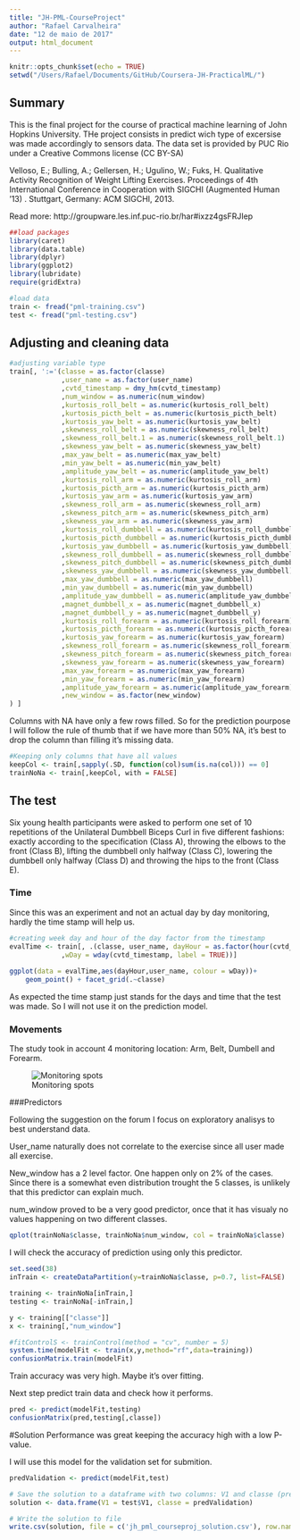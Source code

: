 ```yaml
---
title: "JH-PML-CourseProject"
author: "Rafael Carvalheira"
date: "12 de maio de 2017"
output: html_document
---
```


```r
knitr::opts_chunk$set(echo = TRUE)
setwd("/Users/Rafael/Documents/GitHub/Coursera-JH-PracticalML/")
```

## Summary

This is the final project for the course of practical machine learning of John Hopkins University.
THe project consists in predict wich type of excersise was made accordingly to sensors data.
The data set is provided by PUC Rio under a Creative Commons license (CC BY-SA)

Velloso, E.; Bulling, A.; Gellersen, H.; Ugulino, W.; Fuks, H. Qualitative Activity Recognition of Weight Lifting Exercises. Proceedings of 4th International Conference in Cooperation with SIGCHI (Augmented Human '13) . Stuttgart, Germany: ACM SIGCHI, 2013.

Read more: http://groupware.les.inf.puc-rio.br/har#ixzz4gsFRJIep


```r
##load packages
library(caret)
library(data.table)
library(dplyr)
library(ggplot2)
library(lubridate)
require(gridExtra)

#load data
train <- fread("pml-training.csv")
test <- fread("pml-testing.csv")
```

## Adjusting and cleaning data

```r
#adjusting variable type
train[, ':='(classe = as.factor(classe)
             ,user_name = as.factor(user_name)
             ,cvtd_timestamp = dmy_hm(cvtd_timestamp)
             ,num_window = as.numeric(num_window)
             ,kurtosis_roll_belt = as.numeric(kurtosis_roll_belt)
             ,kurtosis_picth_belt = as.numeric(kurtosis_picth_belt)
             ,kurtosis_yaw_belt = as.numeric(kurtosis_yaw_belt)
             ,skewness_roll_belt = as.numeric(skewness_roll_belt)
             ,skewness_roll_belt.1 = as.numeric(skewness_roll_belt.1)
             ,skewness_yaw_belt = as.numeric(skewness_yaw_belt)
             ,max_yaw_belt = as.numeric(max_yaw_belt)
             ,min_yaw_belt = as.numeric(min_yaw_belt)
             ,amplitude_yaw_belt = as.numeric(amplitude_yaw_belt)
             ,kurtosis_roll_arm = as.numeric(kurtosis_roll_arm)
             ,kurtosis_picth_arm = as.numeric(kurtosis_picth_arm)
             ,kurtosis_yaw_arm = as.numeric(kurtosis_yaw_arm)
             ,skewness_roll_arm = as.numeric(skewness_roll_arm)
             ,skewness_pitch_arm = as.numeric(skewness_pitch_arm)
             ,skewness_yaw_arm = as.numeric(skewness_yaw_arm)
             ,kurtosis_roll_dumbbell = as.numeric(kurtosis_roll_dumbbell)
             ,kurtosis_picth_dumbbell = as.numeric(kurtosis_picth_dumbbell)
             ,kurtosis_yaw_dumbbell = as.numeric(kurtosis_yaw_dumbbell)
             ,skewness_roll_dumbbell = as.numeric(skewness_roll_dumbbell)
             ,skewness_pitch_dumbbell = as.numeric(skewness_pitch_dumbbell)
             ,skewness_yaw_dumbbell = as.numeric(skewness_yaw_dumbbell)
             ,max_yaw_dumbbell = as.numeric(max_yaw_dumbbell)
             ,min_yaw_dumbbell = as.numeric(min_yaw_dumbbell)
             ,amplitude_yaw_dumbbell = as.numeric(amplitude_yaw_dumbbell)
             ,magnet_dumbbell_x = as.numeric(magnet_dumbbell_x)
             ,magnet_dumbbell_y = as.numeric(magnet_dumbbell_y)
             ,kurtosis_roll_forearm = as.numeric(kurtosis_roll_forearm)
             ,kurtosis_picth_forearm = as.numeric(kurtosis_picth_forearm)
             ,kurtosis_yaw_forearm = as.numeric(kurtosis_yaw_forearm)
             ,skewness_roll_forearm = as.numeric(skewness_roll_forearm)
             ,skewness_pitch_forearm = as.numeric(skewness_pitch_forearm)
             ,skewness_yaw_forearm = as.numeric(skewness_yaw_forearm)
             ,max_yaw_forearm = as.numeric(max_yaw_forearm)
             ,min_yaw_forearm = as.numeric(min_yaw_forearm)
             ,amplitude_yaw_forearm = as.numeric(amplitude_yaw_forearm)
             ,new_window = as.factor(new_window)
) ]
```

Columns with NA have only a few rows filled. So for the prediction pourpose I will follow the rule of thumb that if we have more than 50% NA, it's best to drop the column than filling it's missing data.
```r
#Keeping only columns that have all values
keepCol <- train[,sapply(.SD, function(col)sum(is.na(col))) == 0]
trainNoNa <- train[,keepCol, with = FALSE]

```

## The test
Six young health participants were asked to perform one set of 10 repetitions of the Unilateral Dumbbell Biceps Curl in five different fashions: exactly according to the specification (Class A), throwing the elbows to the front (Class B), lifting the dumbbell only halfway (Class C), lowering the dumbbell only halfway (Class D) and throwing the hips to the front (Class E).



### Time
Since this was an experiment and not an actual day by day monitoring, hardly the time stamp will help us.

```r
#creating week day and hour of the day factor from the timestamp
evalTime <- train[, .(classe, user_name, dayHour = as.factor(hour(cvtd_timestamp))
             ,wDay = wday(cvtd_timestamp, label = TRUE))]
             
ggplot(data = evalTime,aes(dayHour,user_name, colour = wDay))+
    geom_point() + facet_grid(.~classe)
```

As expected the time stamp just stands for the days and time that the test was made.
So I will not use it on the prediction model.

### Movements

The study took in account 4 monitoring location: Arm, Belt, Dumbell and Forearm.

![Monitoring spots](on-body-sensing-schema.png)

###Predictors

Following the suggestion on the forum I focus on exploratory analisys to best understand data. 

User_name naturally does not correlate to the exercise since all user made all exercise.

New_window has a 2 level factor. One happen only on 2% of the cases. Since there is a somewhat even distribution trought the 5 classes, is unlikely that this predictor can explain much.

num_window proved to be a very good predictor, once that it has visualy no values happening on two different classes.

```r
qplot(trainNoNa$classe, trainNoNa$num_window, col = trainNoNa$classe)
```

I will check the accuracy of prediction using only this predictor.

```r
set.seed(38)
inTrain <- createDataPartition(y=trainNoNa$classe, p=0.7, list=FALSE)

training <- trainNoNa[inTrain,]
testing <- trainNoNa[-inTrain,]

y <- training[["classe"]]
x <- training[,"num_window"]

#fitControlS <- trainControl(method = "cv", number = 5)
system.time(modelFit <- train(x,y,method="rf",data=training))
confusionMatrix.train(modelFit)

```
Train accuracy was very high. Maybe it's over fitting.

Next step predict train data and check how it performs.

```r
pred <- predict(modelFit,testing)
confusionMatrix(pred,testing[,classe])

```

#Solution
Performance was great keeping the accuracy high with a low P-value.

I will use this model for the validation set for submition.

```r
predValidation <- predict(modelFit,test)

# Save the solution to a dataframe with two columns: V1 and classe (prediction)
solution <- data.frame(V1 = test$V1, classe = predValidation)

# Write the solution to file
write.csv(solution, file = c('jh_pml_courseproj_solution.csv'), row.names = F)
```